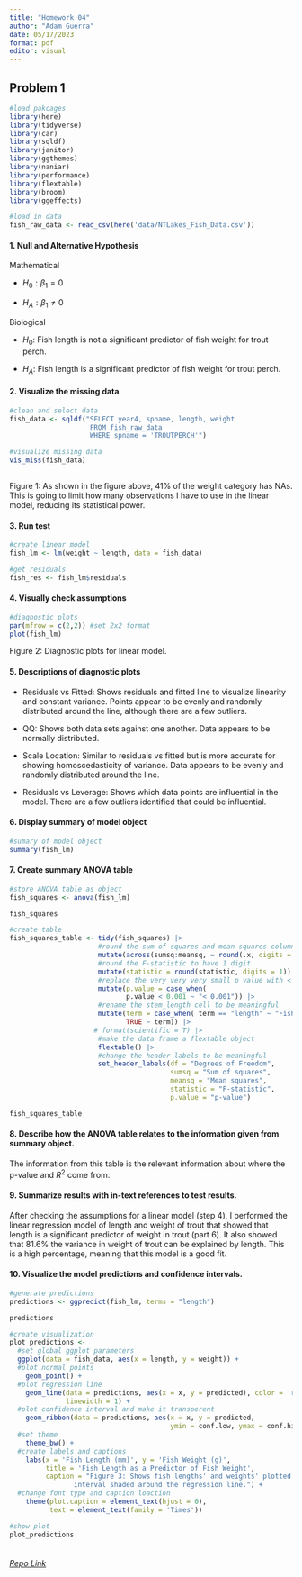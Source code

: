 ```yaml
---
title: "Homework 04"
author: "Adam Guerra"
date: 05/17/2023
format: pdf
editor: visual
---
```


## Problem 1

```r
#load pakcages
library(here)
library(tidyverse)
library(car)
library(sqldf)
library(janitor)
library(ggthemes)
library(naniar)
library(performance)
library(flextable)
library(broom)
library(ggeffects)

#load in data
fish_raw_data <- read_csv(here('data/NTLakes_Fish_Data.csv'))
```

#### 1. Null and Alternative Hypothesis

Mathematical

-   $H_0: \beta_1 = 0$

-   $H_A: \beta_1 \neq 0$

Biological

-   $H_0:$ Fish length is not a significant predictor of fish weight for trout perch.

-   $H_A:$ Fish length is a significant predictor of fish weight for trout perch.

#### 2. Visualize the missing data

```r
#clean and select data
fish_data <- sqldf("SELECT year4, spname, length, weight 
                    FROM fish_raw_data
                    WHERE spname = 'TROUTPERCH'")

#visualize missing data
vis_miss(fish_data)
             
```

Figure 1: As shown in the figure above, 41% of the weight category has NAs. This is going to limit how many observations I have to use in the linear model, reducing its statistical power.

#### 3. Run test

```r
#create linear model
fish_lm <- lm(weight ~ length, data = fish_data)

#get residuals 
fish_res <- fish_lm$residuals
```

#### 4. Visually check assumptions

```r
#diagnostic plots
par(mfrow = c(2,2)) #set 2x2 format
plot(fish_lm)

```

Figure 2: Diagnostic plots for linear model.

#### 5. Descriptions of diagnostic plots

-   Residuals vs Fitted: Shows residuals and fitted line to visualize linearity and constant variance. Points appear to be evenly and randomly distributed around the line, although there are a few outliers.

-   QQ: Shows both data sets against one another. Data appears to be normally distributed.

-   Scale Location: Similar to residuals vs fitted but is more accurate for showing homoscedasticity of variance. Data appears to be evenly and randomly distributed around the line.

-   Residuals vs Leverage: Shows which data points are influential in the model. There are a few outliers identified that could be influential.

#### 6. Display summary of model object

```r
#sumary of model object
summary(fish_lm)
```

#### 7. Create summary ANOVA table

```r
#store ANOVA table as object
fish_squares <- anova(fish_lm)

fish_squares

#create table
fish_squares_table <- tidy(fish_squares) |> 
                      #round the sum of squares and mean squares columns to have 5 digits
                      mutate(across(sumsq:meansq, ~ round(.x, digits = 5))) |>  
                      #round the F-statistic to have 1 digit
                      mutate(statistic = round(statistic, digits = 1)) |>  
                      #replace the very very very small p value with < 0.001
                      mutate(p.value = case_when(
                             p.value < 0.001 ~ "< 0.001")) |>  
                      #rename the stem_length cell to be meaningful
                      mutate(term = case_when( term == "length" ~ "Fish Length (mm)",
                             TRUE ~ term)) |> 
                     # format(scientific = T) |> 
                      #make the data frame a flextable object
                      flextable() |> 
                      #change the header labels to be meaningful
                      set_header_labels(df = "Degrees of Freedom", 
                                        sumsq = "Sum of squares",
                                        meansq = "Mean squares",
                                        statistic = "F-statistic",
                                        p.value = "p-value") 

fish_squares_table
```

#### 8. Describe how the ANOVA table relates to the information given from summary object.

The information from this table is the relevant information about where the p-value and $R^2$ come from.

#### 9. Summarize results with in-text references to test results.

After checking the assumptions for a linear model (step 4), I performed the linear regression model of length and weight of trout that showed that length is a significant predictor of weight in trout (part 6). It also showed that 81.6% the variance in weight of trout can be explained by length. This is a high percentage, meaning that this model is a good fit.

#### 10. Visualize the model predictions and confidence intervals.

```r
#generate predictions
predictions <- ggpredict(fish_lm, terms = "length")

predictions

#create visualization
plot_predictions <- 
  #set global ggplot parameters
  ggplot(data = fish_data, aes(x = length, y = weight)) + 
  #plot normal points
    geom_point() +
  #plot regression line
    geom_line(data = predictions, aes(x = x, y = predicted), color = 'red', 
              linewidth = 1) +
  #plot confidence interval and make it transperent
    geom_ribbon(data = predictions, aes(x = x, y = predicted, 
                                        ymin = conf.low, ymax = conf.high), alpha = 0.2) +
  #set theme
    theme_bw() +
  #create labels and captions 
    labs(x = 'Fish Length (mm)', y = 'Fish Weight (g)', 
         title = 'Fish Length as a Predictor of Fish Weight', 
         caption = "Figure 3: Shows fish lengths' and weights' plotted against the predictions with an accopanying confidence 
                interval shaded around the regression line.") +
  #change font type and caption loaction
    theme(plot.caption = element_text(hjust = 0),
          text = element_text(family = 'Times')) 

#show plot
plot_predictions
                      
```

###### [Repo Link](https://github.com/AdamGuerra/ENVS-193DS_homework-04_Guerra-Adam)
